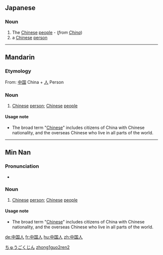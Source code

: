 ==Japanese==
{{ja-kanjitab|中|国|人}}
===Noun===
{{ja-noun|s|hira=ちゅうごくじん|rom=chūgoku-jin|kyu=中國人|hidx=ちゅうごくじん}}

# The [[Chinese]] [[people]] - (''from [[China]]'')
# a [[Chinese]] [[person]]
[[Category:ja:Nationalities|ちゅうごくじん]]
----

==Mandarin==
{{zh-forms|[[中国]][[人]]|[[中國人]]}}
===Etymology===
From: [[中国]] China + [[人]] Person
===Noun===
{{cmn-noun|s|pin=Zhōnggúo rén|pint=zhong1guo2ren2|tra=中國人|sim=中国人|rs=丨03}}
# [[Chinese]] [[person]]; [[Chinese]] [[people]]

====Usage note====
*The broad term "[[Chinese]]" includes citizens of China with Chinese nationality, and the overseas Chinese who live in all parts of the world.

[[Category:zh-cn:Nationalities|zhong1guo2ren2]]

----

==Min Nan==
===Pronunciation===
*{{IPA|/tiɔŋ˧˧kɔk˥˥laŋ˧˥/}}

===Noun===
{{nan-noun|s|poj=Tiong-kok-lâng|pojt=tiong1kok4lang5|tra=中國人|sim=中国人|rs=丨03}}

# [[Chinese]] [[person]]; [[Chinese]] [[people]]

====Usage note====
*The broad term "[[Chinese]]" includes citizens of China with Chinese nationality, and the overseas Chinese who live in all parts of the world.

[[de:中国人]]
[[fr:中国人]]
[[hu:中国人]]
[[zh:中国人]]